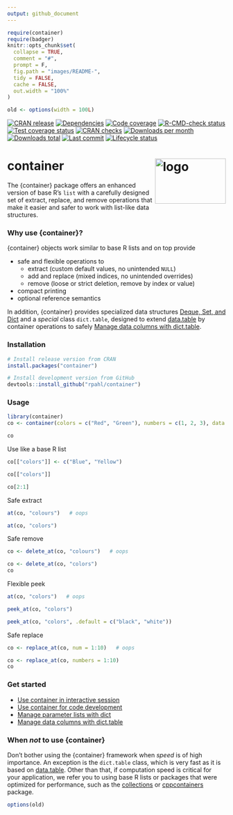 ```yaml
---
output: github_document
---
```


<!-- README.md is generated from README.Rmd. Please edit that file -->

```r
require(container)
require(badger)
knitr::opts_chunk$set(
  collapse = TRUE,
  comment = "#",
  prompt = F,
  fig.path = "images/README-",
  tidy = FALSE,
  cache = FALSE,
  out.width = "100%"
)

old <- options(width = 100L)
```

<!-- badges: start -->

[![CRAN release](https://www.r-pkg.org/badges/version/container)](https://cran.r-project.org/package=container)
[![Dependencies](https://tinyverse.netlify.app/badge/container)](https://CRAN.R-project.org/package=container)
[![Code coverage](https://codecov.io/gh/rpahl/container/branch/master/graph/badge.svg)](https://app.codecov.io/gh/rpahl/container)
[![R-CMD-check status](https://github.com/rpahl/container/workflows/R-CMD-check/badge.svg)](https://github.com/rpahl/container/actions)
[![Test coverage status](https://github.com/rpahl/container/workflows/test-coverage/badge.svg)](https://github.com/rpahl/container/actions)
[![CRAN checks](https://badges.cranchecks.info/summary/container.svg)](https://cran.r-project.org/web/checks/check_results_v01-interactive-usage.html)
[![Downloads per month](https://cranlogs.r-pkg.org/badges/last-month/container)](https://cran.r-project.org/package=container)
[![Downloads total](https://cranlogs.r-pkg.org/badges/grand-total/container)](https://cran.r-project.org/package=container)
[![Last commit](https://img.shields.io/github/last-commit/rpahl/container.svg)](https://github.com/rpahl/container/commits/master)
[![Lifecycle status](https://img.shields.io/badge/lifecycle-stable-brightgreen.svg)](https://lifecycle.r-lib.org/articles/stages.html#stable)

<!-- badges: end -->

# container <img src="man/figures/logo.png" alt="logo" align="right" width="163" height="104"/>

The {container} package offers an enhanced version of base R's `list` with a
carefully designed set of extract, replace, and remove operations that make
it easier and safer to work with list-like data structures.

### Why use {container}?

{container} objects work similar to base R lists and on top provide

* safe and flexible operations to
  * extract (custom default values, no unintended `NULL`)
  * add and replace (mixed indices, no unintended overrides)
  * remove (loose or strict deletion, remove by index or value)
* compact printing
* optional reference semantics

In addition, {container} provides specialized data structures
[Deque, Set, and Dict]( articles/v05-deque-set-dict.html)
and a *special* class `dict.table`, designed to extend
[data.table](https://CRAN.R-project.org/package=data.table) by
container operations to safely
[Manage data columns with dict.table](articles/v04-manage-data-columns.html).


### Installation

```r
# Install release version from CRAN
install.packages("container")

# Install development version from GitHub
devtools::install_github("rpahl/container")
```


### Usage

```r
library(container)
co <- container(colors = c("Red", "Green"), numbers = c(1, 2, 3), data = cars)

co
```

Use like a base R list

```r
co[["colors"]] <- c("Blue", "Yellow")

co[["colors"]]

co[2:1]
```

Safe extract

```r
at(co, "colours")   # oops

at(co, "colors")
```

Safe remove

```r
co <- delete_at(co, "colours")   # oops

co <- delete_at(co, "colors")
co
```

Flexible peek

```r
at(co, "colors")   # oops

peek_at(co, "colors")

peek_at(co, "colors", .default = c("black", "white"))
```

Safe replace

```r
co <- replace_at(co, num = 1:10)   # oops

co <- replace_at(co, numbers = 1:10)
co
```

### Get started

* [Use container in interactive session](articles/v01-interactive-usage.html)
* [Use container for code development](articles/v02-code-development.html)
* [Manage parameter lists with dict](articles/v03-parameter-list.html)
* [Manage data columns with dict.table](articles/v04-manage-data-columns.html)


### When *not* to use {container}

Don't bother using the {container} framework when *speed* is of high importance.
An exception is the `dict.table` class, which is very fast as it is based on
[data.table](https://CRAN.R-project.org/package=data.table).
Other than that, if computation speed is critical for your application,
we refer you to using base R lists or packages that were optimized for
performance, such as the
[collections](https://CRAN.R-project.org/package=collections) or
[cppcontainers](https://cran.r-project.org/package=cppcontainers) package.


```r
options(old)
```
